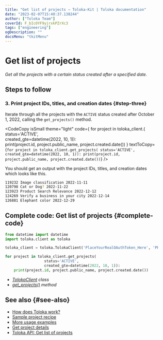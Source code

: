 ```yaml
---
title: "Get list of projects — Toloka-Kit | Toloka documentation"
date: "2023-02-07T15:40:37.138244"
author: ["Toloka Team"]
coverId: F_bIcOYF9yjrxkPZrXc3
tags: ["engineering"]
ogDescription: ""
docsMenu: "tkitMenu"
---
```



# Get list of projects

_Get all the projects with a certain status created after a specified date._

## Steps to follow

<Import/>

<Instantiate/>

### 3. Print project IDs, titles, and creation dates {#step-three}

Iterate through all the projects with the `ACTIVE` status created after October 1, 2022, calling the `get_projects()` method.

<CodeCopy
  isSmall
  theme="light"
  code={
    <HighlightChildren language="python">
      for project in toloka_client.<Term term="get_projects"><GetProjects/></Term>(
      <br/>                  status='ACTIVE',
      <br/>                  created_gte=datetime(2022, 10, 1)):
      <br/>    print(project.id, project.public_name, project.created.date())
    </HighlightChildren>
  }
  textToCopy={`for project in toloka_client.get_projects(
                  status='ACTIVE',
                  created_gte=datetime(2022, 10, 1)):
    print(project.id, project.public_name, project.created.date())`}
/>

You should get an output with the project IDs, titles, and creation dates which looks like this.

```bash
119232 Image classification 2022-11-11
120798 Cat or Dog? 2022-11-22
123923 Product Search Relevance 2022-12-12
124269 Verify a business in your city 2022-12-14
126881 Elephant color 2022-12-29
```

## Complete code: Get list of projects {#complete-code}

```python
from datetime import datetime
import toloka.client as toloka

toloka_client = toloka.TolokaClient('PlaceYourRealOAuthToken_Here', 'PRODUCTION')

for project in toloka_client.get_projects(
                  status='ACTIVE',
                  created_gte=datetime(2022, 10, 1)):
    print(project.id, project.public_name, project.created.date())
```

<Note mode="tip" title="List of classes and methods used in this recipe">

- _[TolokaClient](/docs/toloka-kit/reference/toloka.client.TolokaClient) class_
- _[get_projects()](/docs/toloka-kit/reference/toloka.client.TolokaClient.get_projects) method_

</Note>

## See also {#see-also}

- [How does Toloka work?](/docs/guide/overview)
- [Sample project recipe](/docs/toloka-kit/recipes/learn-basics)
- [More usage examples](/docs/toloka-kit/recipes/use-cases)
- [Get project details](/docs/toloka-kit/recipes/get-project-by-id)
- [Toloka API: Get list of projects](https://toloka.ai/docs/api/api-reference/#get-/projects)

